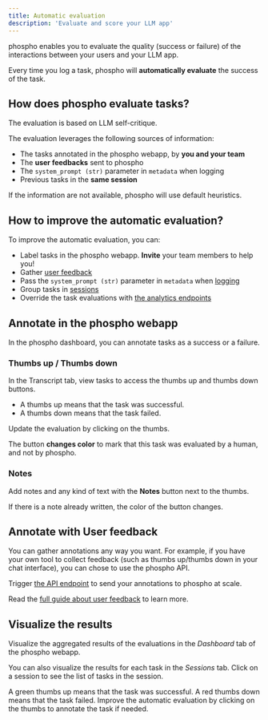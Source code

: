 ```yaml
---
title: Automatic evaluation
description: 'Evaluate and score your LLM app'
---
```


phospho enables you to evaluate the quality (success or failure) of the interactions between your users and your LLM app.

Every time you log a task, phospho will **automatically evaluate** the success of the task. 

## How does phospho evaluate tasks?

The evaluation is based on LLM self-critique.

The evaluation leverages the following sources of information:
- The tasks annotated in the phospho webapp, by **you and your team**
- The **user feedbacks** sent to phospho
- The `system_prompt (str)` parameter in `metadata` when logging 
- Previous tasks in the **same session**

If the information are not available, phospho will use default heuristics. 

## How to improve the automatic evaluation?

To improve the automatic evaluation, you can:
- Label tasks in the phospho webapp. **Invite** your team members to help you!
- Gather [user feedback](/docs/guides/user-feedback)
- Pass the `system_prompt (str)` parameter in `metadata` when [logging](/docs/guides/sessions-and-users#metadata)
- Group tasks in [sessions](/docs/guides/sessions)
- Override the task evaluations with [the analytics endpoints](/docs/integrations/python/analytics#update-logs-from-a-dataframe)

## Annotate in the phospho webapp

In the phospho dashboard, you can annotate tasks as a success or a failure. 

### Thumbs up / Thumbs down

In the Transcript tab, view tasks to access the thumbs up and thumbs down buttons.
- A thumbs up means that the task was successful. 
- A thumbs down means that the task failed.

Update the evaluation by clicking on the thumbs.

The button **changes color** to mark that this task was evaluated by a human, and not by phospho.

### Notes

Add notes and any kind of text with the **Notes** button next to the thumbs. 

If there is a note already written, the color of the button changes. 

## Annotate with User feedback

You can gather annotations any way you want. For example, if you have your own tool to collect feedback (such as thumbs up/thumbs down in your chat interface), you can chose to use the phospho API.

Trigger [the API endpoint](https://api.phospho.ai/v2/redoc#tag/Tasks/operation/post_flag_task_tasks__task_id__flag_post) to send your annotations to phospho at scale.

Read the [full guide about user feedback](/docs/guides/user-feedback) to learn more.

## Visualize the results

Visualize the aggregated results of the evaluations in the _Dashboard_ tab of the phospho webapp.

You can also visualize the results for each task in the _Sessions_ tab. Click on a session to see the list of tasks in the session. 

A green thumbs up means that the task was successful. A red thumbs down means that the task failed. Improve the automatic evaluation by clicking on the thumbs to annotate the task if needed.